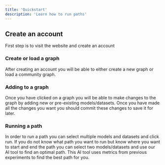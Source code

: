 ```yaml
---
title: 'Quickstart'
description: 'Learn how to run paths'
---
```


## Create an account

First step is to visit the website and create an account
### Create or load a graph

After creating an account you will be able to either create a new graph or load
a community graph.


### Adding to a graph
Once you have clicked on a graph you will be able to make changes to the graph
by adding new or pre-existing models/datasets. Once you have made all the changes you want
you should commit these changes to save it for later.

### Running a path
In order to run a path you can select multiple models and datasets and click run.
If you do not know what path you want to run but know where you want to start and end the path you can 
select two models/datasets and use our AI tool to find an optimal path. This AI tool uses metrics from previous
experiments to find the best path for you. 


